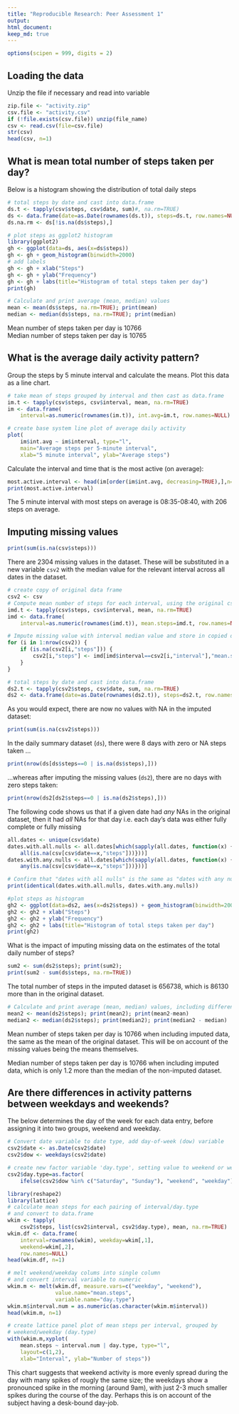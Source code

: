 ```yaml
---
title: "Reproducible Research: Peer Assessment 1"
output: 
html_document:
keep_md: true
---
```

```r
options(scipen = 999, digits = 2)
```
## Loading the data
Unzip the file if necessary and read into variable
```r
zip.file <- "activity.zip"
csv.file <- "activity.csv"
if (!file.exists(csv.file)) unzip(file_name)
csv <- read.csv(file=csv.file)
str(csv)
head(csv, n=1)
```

## What is mean total number of steps taken per day?
Below is a histogram showing the distribution of total daily steps
```r
# total steps by date and cast into data.frame
ds.t <- tapply(csv$steps, csv$date, sum)#, na.rm=TRUE)
ds <- data.frame(date=as.Date(rownames(ds.t)), steps=ds.t, row.names=NULL)
ds.na.rm <- ds[!is.na(ds$steps),]

# plot steps as ggplot2 histogram
library(ggplot2)
gh <- ggplot(data=ds, aes(x=ds$steps))
gh <- gh + geom_histogram(binwidth=2000)
# add labels
gh <- gh + xlab("Steps")
gh <- gh + ylab("Frequency")
gh <- gh + labs(title="Histogram of total steps taken per day")
print(gh)
```
``` r
# Calculate and print average (mean, median) values
mean <- mean(ds$steps, na.rm=TRUE); print(mean)
median <- median(ds$steps, na.rm=TRUE); print(median)
```
Mean number of steps taken per day is 10766  
Median number of steps taken per day is 10765

## What is the average daily activity pattern?
Group the steps by 5 minute interval and calculate the means. Plot this data as a line chart.
``` r
# take mean of steps grouped by interval and then cast as data.frame
im.t <- tapply(csv$steps, csv$interval, mean, na.rm=TRUE)
im <- data.frame(
    interval=as.numeric(rownames(im.t)), int.avg=im.t, row.names=NULL)

# create base system line plot of average daily activity
plot(
    im$int.avg ~ im$interval, type="l",
    main="Average steps per 5-minute interval",
    xlab="5 minute interval", ylab="Average steps")
```

Calculate the interval and time that is the most active (on average):
``` r
most.active.interval <- head(im[order(im$int.avg, decreasing=TRUE),],n=1)
print(most.active.interval)
```
The 5 minute interval with most steps on average is 08:35-08:40, with 206 steps on average.

## Imputing missing values

```r
print(sum(is.na(csv$steps)))
```
There are 2304 missing values in the dataset. These will be substituted in a new variable `csv2` with the median value for the relevant interval across all dates in the dataset.

```r
# create copy of original data frame
csv2 <- csv
# Compute mean number of steps for each interval, using the original csv
imd.t <- tapply(csv$steps, csv$interval, mean, na.rm=TRUE)
imd <- data.frame(
    interval=as.numeric(rownames(imd.t)), mean.steps=imd.t, row.names=NULL)

# Impute missing value with interval median value and store in copied data.frame
for (i in 1:nrow(csv2)) {
    if (is.na(csv2[i,"steps"])) {
        csv2[i,"steps"] <- imd[imd$interval==csv2[i,"interval"],"mean.steps"]
    }
}

# total steps by date and cast into data.frame
ds2.t <- tapply(csv2$steps, csv$date, sum, na.rm=TRUE)
ds2 <- data.frame(date=as.Date(rownames(ds2.t)), steps=ds2.t, row.names=NULL)
```

As you would expect, there are now no values with NA in the imputed dataset:
```r
print(sum(is.na(csv2$steps)))
```

In the daily summary dataset (`ds`), there were 8 days with zero or NA steps taken  ...
```r
print(nrow(ds[ds$steps==0 | is.na(ds$steps),]))
```
...whereas after imputing the missing values (`ds2`), there are no days with zero steps taken:
```r
print(nrow(ds2[ds2$steps==0 | is.na(ds2$steps),]))
```

The following code shows us that if a given date had *any* NAs in the original dataset, then it had *all* NAs for that day i.e. each day's data was either fully complete or fully missing

```r
all.dates <- unique(csv$date)
dates.with.all.nulls <- all.dates[which(sapply(all.dates, function(x) {
    all(is.na(csv[csv$date==x,"steps"]))}))]
dates.with.any.nulls <- all.dates[which(sapply(all.dates, function(x) {
    any(is.na(csv[csv$date==x,"steps"]))}))]

# Confirm that "dates with all nulls" is the same as "dates with any nulls"
print(identical(dates.with.all.nulls, dates.with.any.nulls))
```


```r
#plot steps as histogram
gh2 <- ggplot(data=ds2, aes(x=ds2$steps)) + geom_histogram(binwidth=2000)
gh2 <- gh2 + xlab("Steps")
gh2 <- gh2 + ylab("Frequency")
gh2 <- gh2 + labs(title="Histogram of total steps taken per day")
print(gh2)
```

What is the impact of imputing missing data on the estimates of the total daily number of steps?
``` r
sum2 <- sum(ds2$steps); print(sum2);
print(sum2 - sum(ds$steps, na.rm=TRUE))
```
The total number of steps in the imputed dataset is 656738, which is 86130 more than in the original dataset.

``` r
# Calculate and print average (mean, median) values, including difference from the original average values as well as % change
mean2 <- mean(ds2$steps); print(mean2); print(mean2-mean)
median2 <- median(ds2$steps); print(median2); print(median2 - median)

```
Mean number of steps taken per day is 10766 when including imputed data, the same as the mean of the original dataset. This will be on account of the missing values being the means themselves.

Median number of steps taken per day is 10766 when including imputed data, which is only 1.2 more than the median of the non-imputed dataset.


## Are there differences in activity patterns between weekdays and weekends?
The below determines the day of the week for each data entry, before assigning it into two groups, weekend and weekday.
```r
# Convert date variable to date type, add day-of-week (dow) variable
csv2$date <- as.Date(csv2$date)
csv2$dow <- weekdays(csv2$date)

# create new factor variable 'day.type', setting value to weekend or weekday
csv2$day.type=as.factor(
    ifelse(csv2$dow %in% c("Saturday", "Sunday"), "weekend", "weekday"))

library(reshape2)
library(lattice)
# calculate mean steps for each pairing of interval/day.type
# and convert to data.frame
wkim <- tapply(
    csv2$steps, list(csv2$interval, csv2$day.type), mean, na.rm=TRUE)
wkim.df <- data.frame(
    interval=rownames(wkim), weekday=wkim[,1],
    weekend=wkim[,2],
    row.names=NULL)
head(wkim.df, n=1)

# melt weekend/weekday colums into single column
# and convert interval variable to numeric
wkim.m <- melt(wkim.df, measure.vars=c("weekday", "weekend"),
               value.name="mean.steps",
               variable.name="day.type")
wkim.m$interval.num = as.numeric(as.character(wkim.m$interval))
head(wkim.m, n=1)

# create lattice panel plot of mean steps per interval, grouped by
# weekend/weekday (day.type)
with(wkim.m,xyplot(
    mean.steps ~ interval.num | day.type, type="l",
    layout=c(1,2),
    xlab="Interval", ylab="Number of steps"))

```


This chart suggests that weekend activity is more evenly spread during the day with many spikes of rougly the same size; the weekdays show a pronounced spike in the morning (around 9am), with just 2-3 much smaller spikes during the course of the day. Perhaps this is on account of the subject having a desk-bound day-job.